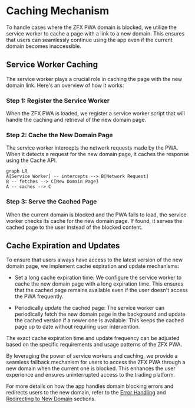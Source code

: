 
# Caching Mechanism

To handle cases where the ZFX PWA domain is blocked, we utilize the service worker to cache a page with a link to a new domain. This ensures that users can seamlessly continue using the app even if the current domain becomes inaccessible.

## Service Worker Caching

The service worker plays a crucial role in caching the page with the new domain link. Here's an overview of how it works:

<Steps>

### Step 1: Register the Service Worker

When the ZFX PWA is loaded, we register a service worker script that will handle the caching and retrieval of the new domain page.

### Step 2: Cache the New Domain Page

The service worker intercepts the network requests made by the PWA. When it detects a request for the new domain page, it caches the response using the Cache API.

```mermaid
graph LR
A[Service Worker] -- intercepts --> B[Network Request]
B -- fetches --> C[New Domain Page]
A -- caches --> C
```

### Step 3: Serve the Cached Page

When the current domain is blocked and the PWA fails to load, the service worker checks its cache for the new domain page. If found, it serves the cached page to the user instead of the blocked content.

</Steps>

## Cache Expiration and Updates

To ensure that users always have access to the latest version of the new domain page, we implement cache expiration and update mechanisms:

- Set a long cache expiration time: We configure the service worker to cache the new domain page with a long expiration time. This ensures that the cached page remains available even if the user doesn't access the PWA frequently.

- Periodically update the cached page: The service worker can periodically fetch the new domain page in the background and update the cached version if a newer one is available. This keeps the cached page up to date without requiring user intervention.

<Callout type="info">
The exact cache expiration time and update frequency can be adjusted based on the specific requirements and usage patterns of the ZFX PWA.
</Callout>

By leveraging the power of service workers and caching, we provide a seamless fallback mechanism for users to access the ZFX PWA through a new domain when the current one is blocked. This enhances the user experience and ensures uninterrupted access to the trading platform.

For more details on how the app handles domain blocking errors and redirects users to the new domain, refer to the [Error Handling](/domain-blocking-handling/error-handling) and [Redirecting to New Domain](/domain-blocking-handling/redirecting-to-new-domain) sections.